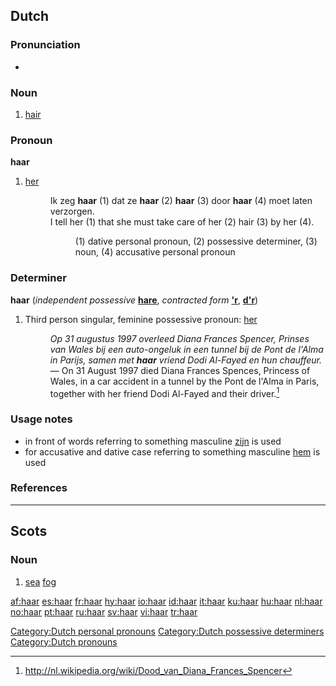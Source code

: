 {{wikipedia|dab=haar}}
{{also|Haar}}
==Dutch==

===Pronunciation===
* {{audio|Nl-haar.ogg|audio}}

===Noun===
{{nl-noun|g=n|haren|haartje}}

# [[hair]]

===Pronoun===
'''haar''' {{f}} {{context|personal|lang=nl}}

# [[her]]
#: Ik zeg '''haar''' (1) dat ze '''haar''' (2) '''haar''' (3) door '''haar''' (4) moet laten verzorgen.
#: I tell her (1) that she must take care of her (2) hair (3) by her (4).
#:: (1) dative personal pronoun, (2) possessive determiner, (3) noun, (4) accusative personal pronoun

===Determiner===
'''haar''' {{f}} {{context|dependent possessive}} (''independent possessive'' '''[[hare]]''', ''contracted form'' '''[['r]]''', '''[[d'r]]''')
# Third person singular, feminine possessive pronoun: [[her]]
#: ''Op 31 augustus 1997 overleed Diana Frances Spencer, Prinses van Wales bij een auto-ongeluk in een tunnel bij de Pont de l'Alma in Parijs, samen met <b>haar</b> vriend Dodi Al-Fayed en hun chauffeur.'' &mdash; On 31 August 1997 died Diana Frances Spences, Princess of Wales, in a car accident in a tunnel by the Pont de l'Alma in Paris, together with her friend Dodi Al-Fayed and their driver.<ref>http://nl.wikipedia.org/wiki/Dood_van_Diana_Frances_Spencer</ref>

===Usage notes===
* in front of words referring to something masculine [[zijn]] is used
* for accusative and dative case referring to something masculine [[hem]] is used

===References===
<references/>

[[Category:Dutch personal pronouns]]
[[Category:Dutch possessive determiners]]
[[Category:Dutch pronouns]]

----

==Scots==

===Noun===
{{sco-noun|-}}

# [[sea]] [[fog]]

[[af:haar]]
[[es:haar]]
[[fr:haar]]
[[hy:haar]]
[[io:haar]]
[[id:haar]]
[[it:haar]]
[[ku:haar]]
[[hu:haar]]
[[nl:haar]]
[[no:haar]]
[[pt:haar]]
[[ru:haar]]
[[sv:haar]]
[[vi:haar]]
[[tr:haar]]